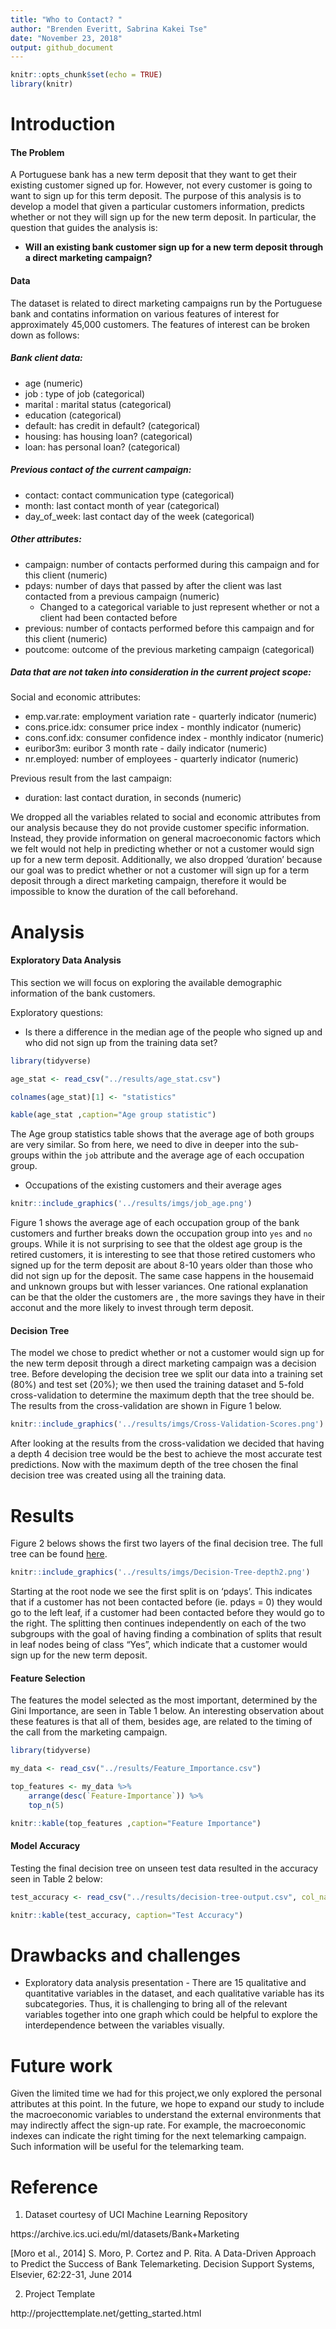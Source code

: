 ```yaml
---
title: "Who to Contact? "
author: "Brenden Everitt, Sabrina Kakei Tse"
date: "November 23, 2018"
output: github_document
---
```


```r
knitr::opts_chunk$set(echo = TRUE)
library(knitr)
```

# Introduction

#### The Problem

A Portuguese bank has a new term deposit that they want to get their existing customer signed up for. However, not every customer is going to want to sign up for this term deposit. The purpose of this analysis is to develop a model that given a particular customers information, predicts whether or not they will sign up for the new term deposit. In particular, the question that guides the analysis is:

 - **Will an existing bank customer sign up for a new term deposit through a direct marketing campaign?**

#### Data 
The dataset is related to direct marketing campaigns run by the Portuguese bank and contatins information on various features of interest for approximately 45,000 customers. The features of interest can be broken down as follows:  

##### Bank client data:  
 - age (numeric)
 - job : type of job (categorical)
 - marital : marital status (categorical)
 - education (categorical)
 - default: has credit in default? (categorical)
 - housing: has housing loan? (categorical)
 - loan: has personal loan? (categorical)  

##### Previous contact of the current campaign:  
 - contact: contact communication type (categorical) 
 - month: last contact month of year (categorical)
 - day_of_week: last contact day of the week (categorical)

##### Other attributes:  
 - campaign: number of contacts performed during this campaign and for this client (numeric)
 - pdays: number of days that passed by after the client was last contacted from a previous campaign (numeric)
    - Changed to a categorical variable to just represent whether or not a client had been contacted before
 - previous: number of contacts performed before this campaign and for this client (numeric)
 - poutcome: outcome of the previous marketing campaign (categorical)  

##### Data that are not taken into consideration in the current project scope:

Social and economic attributes:

  - emp.var.rate: employment variation rate - quarterly indicator (numeric)
  - cons.price.idx: consumer price index - monthly indicator (numeric)
  - cons.conf.idx: consumer confidence index - monthly indicator (numeric)
  - euribor3m: euribor 3 month rate - daily indicator (numeric)
  - nr.employed: number of employees - quarterly indicator (numeric)

Previous result from the last campaign:

  - duration: last contact duration, in seconds (numeric)

We dropped all the variables related to social and economic attributes from our analysis because they do not provide customer specific information. Instead, they provide information on general macroeconomic factors which we felt would not help in predicting whether or not a customer would sign up for a new term deposit. Additionally, we also dropped 'duration' because our goal was to predict whether or not a customer will sign up for a term deposit through a direct marketing campaign, therefore it would be impossible to know the duration of the call beforehand.
  

# Analysis 

#### Exploratory Data Analysis

This section we will focus on exploring the available demographic information of the bank customers.

Exploratory questions:

- Is there a difference in the median age of the people who signed up and who did not sign up from the training data set?

```r
library(tidyverse)

age_stat <- read_csv("../results/age_stat.csv")

colnames(age_stat)[1] <- "statistics"

kable(age_stat ,caption="Age group statistic")

```

The Age group statistics table shows that the average age of both groups are very similar. So from here, we need to dive in deeper into the sub-groups within the `job` attribute and the average age of each occupation group. 

- Occupations of the existing customers and their average ages

```r
knitr::include_graphics('../results/imgs/job_age.png')
```

Figure 1 shows the average age of each occupation group of the bank customers and further breaks down the occupation group into `yes` and `no` groups. While it is not surprising to see that the oldest age group is the retired customers, it is interesting to see that those retired customers who signed up for the term deposit are about 8-10 years older than those who did not sign up for the deposit. The same case happens in the housemaid and unknown groups but with lesser variances. One rational explanation can be that the older the customers are , the more savings they have in their acconut and the more likely to invest through term deposit.


#### Decision Tree  

The model we chose to predict whether or not a customer would sign up for the new term deposit through a direct marketing campaign was a decision tree. Before developing the decision tree we split our data into a training set (80%) and test set (20%); we then used the training dataset and 5-fold cross-validation to determine the maximum depth that the tree should be. The results from the cross-validation are shown in Figure 1 below.  

```r
knitr::include_graphics('../results/imgs/Cross-Validation-Scores.png')
```

After looking at the results from the cross-validation we decided that having a depth 4 decision tree would be the best to achieve the most accurate test predictions. Now with the maximum depth of the tree chosen the final decision tree was created using all the training data. 

# Results  

Figure 2 belows shows the first two layers of the final decision tree. The full tree can be found [here](https://github.com/sabrinatkk/DSCI-522_Bank-Marketing/blob/master/results/imgs/Decision-Tree-full.pdf).  

```r
knitr::include_graphics('../results/imgs/Decision-Tree-depth2.png')
``` 

Starting at the root node we see the first split is on 'pdays'. This indicates that if a customer has not been contacted before (ie. pdays = 0) they would go to the left leaf, if a customer had been contacted before they would go to the right. The splitting then continues independently on each of the two subgroups with the goal of having finding a combination of splits that result in leaf nodes being of class "Yes", which indicate that a customer would sign up for the new term deposit.  

#### Feature Selection  
The features the model selected as the most important, determined by the Gini Importance, are seen in Table 1 below. An interesting observation about these features is that all of them, besides age, are related to the timing of the call from the marketing campaign.


```r
library(tidyverse)

my_data <- read_csv("../results/Feature_Importance.csv")

top_features <- my_data %>%
    arrange(desc(`Feature-Importance`)) %>%
    top_n(5)

knitr::kable(top_features ,caption="Feature Importance")

```

#### Model Accuracy  

Testing the final decision tree on unseen test data resulted in the accuracy seen in Table 2 below:  
```r
test_accuracy <- read_csv("../results/decision-tree-output.csv", col_names = TRUE)

knitr::kable(test_accuracy, caption="Test Accuracy")
```

# Drawbacks and challenges

- Exploratory data analysis presentation -
There are 15 qualitative and quantitative variables in the dataset, and each qualitative variable has its subcategories. Thus, it is challenging to bring all of the relevant variables together into one graph which could be helpful to explore the interdependence between the variables visually.


# Future work

Given the limited time we had for this project,we only explored the personal attributes at this point. In the future, we hope to expand our study to include the macroeconomic variables to understand the external environments that may indirectly affect the sign-up rate. For example, the macroeconomic indexes can indicate the right timing for the next telemarking campaign. Such information will be useful for the telemarking team.

# Reference

1. Dataset courtesy of UCI Machine Learning Repository

https://archive.ics.uci.edu/ml/datasets/Bank+Marketing

[Moro et al., 2014] S. Moro, P. Cortez and P. Rita. A Data-Driven Approach to Predict the Success of Bank Telemarketing. Decision Support Systems, Elsevier, 62:22-31, June 2014

2. Project Template

http://projecttemplate.net/getting_started.html
